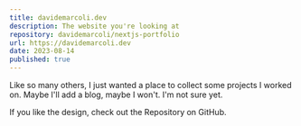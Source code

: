 ```yaml
---
title: davidemarcoli.dev
description: The website you're looking at
repository: davidemarcoli/nextjs-portfolio
url: https://davidemarcoli.dev
date: 2023-08-14
published: true
---
```



Like so many others, I just wanted a place to collect some projects I worked on. Maybe I'll add a blog, maybe I won't. I'm not sure yet.

If you like the design, check out the Repository on GitHub.

